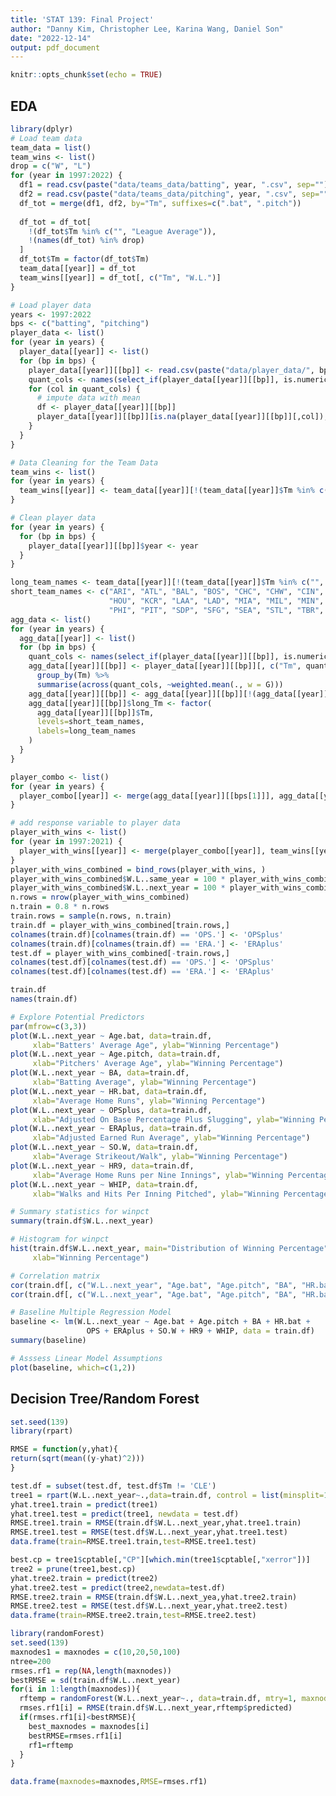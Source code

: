 ```yaml
---
title: 'STAT 139: Final Project'
author: "Danny Kim, Christopher Lee, Karina Wang, Daniel Son"
date: "2022-12-14"
output: pdf_document
---
```


```r
knitr::opts_chunk$set(echo = TRUE)
```

## EDA
```r
library(dplyr)
# Load team data
team_data = list()
team_wins <- list()
drop = c("W", "L")
for (year in 1997:2022) {
  df1 = read.csv(paste("data/teams_data/batting", year, ".csv", sep=""))
  df2 = read.csv(paste("data/teams_data/pitching", year, ".csv", sep=""))
  df_tot = merge(df1, df2, by="Tm", suffixes=c(".bat", ".pitch"))
  
  df_tot = df_tot[
    !(df_tot$Tm %in% c("", "League Average")),
    !(names(df_tot) %in% drop)
  ]
  df_tot$Tm = factor(df_tot$Tm)
  team_data[[year]] = df_tot
  team_wins[[year]] = df_tot[, c("Tm", "W.L.")]
}

# Load player data
years <- 1997:2022
bps <- c("batting", "pitching")
player_data <- list()
for (year in years) {
  player_data[[year]] <- list()
  for (bp in bps) {
    player_data[[year]][[bp]] <- read.csv(paste("data/player_data/", bp, year, ".csv", sep=""))
    quant_cols <- names(select_if(player_data[[year]][[bp]], is.numeric))
    for (col in quant_cols) {
      # impute data with mean
      df <- player_data[[year]][[bp]]
      player_data[[year]][[bp]][is.na(player_data[[year]][[bp]][,col]),col] <- mean(df[,col], na.rm=TRUE)
    }
  }
}
```

```r
# Data Cleaning for the Team Data
team_wins <- list()
for (year in years) {
  team_wins[[year]] <- team_data[[year]][!(team_data[[year]]$Tm %in% c("", "League Average")),c("Tm", "W.L.")]
}
```

```r

# Clean player data
for (year in years) {
  for (bp in bps) {
    player_data[[year]][[bp]]$year <- year
  }
}

long_team_names <- team_data[[year]][!(team_data[[year]]$Tm %in% c("", "League Average")),]$Tm
short_team_names <- c("ARI", "ATL", "BAL", "BOS", "CHC", "CHW", "CIN", "CLE", "COL", "DET",
                      "HOU", "KCR", "LAA", "LAD", "MIA", "MIL", "MIN", "NYM", "NYY", "OAK",
                      "PHI", "PIT", "SDP", "SFG", "SEA", "STL", "TBR", "TEX", "TOR", "WSN")
agg_data <- list()
for (year in years) {
  agg_data[[year]] <- list()
  for (bp in bps) {
    quant_cols <- names(select_if(player_data[[year]][[bp]], is.numeric))
    agg_data[[year]][[bp]] <- player_data[[year]][[bp]][, c("Tm", quant_cols)] %>% 
      group_by(Tm) %>%
      summarise(across(quant_cols, ~weighted.mean(., w = G)))
    agg_data[[year]][[bp]] <- agg_data[[year]][[bp]][!(agg_data[[year]][[bp]]$Tm == "TOT"),]
    agg_data[[year]][[bp]]$long_Tm <- factor(
      agg_data[[year]][[bp]]$Tm,
      levels=short_team_names,
      labels=long_team_names
    )
  }
}

player_combo <- list()
for (year in years) {
  player_combo[[year]] <- merge(agg_data[[year]][[bps[1]]], agg_data[[year]][[bps[2]]], by="Tm", suffixes=c(".bat", ".pitch"))
}

# add response variable to player data
player_with_wins <- list()
for (year in 1997:2021) {
  player_with_wins[[year]] <- merge(player_combo[[year]], team_wins[[year+1]], by.x="long_Tm.pitch", by.y="Tm", suffixes=c(".same_year", ".next_year"))
}
player_with_wins_combined = bind_rows(player_with_wins, )
player_with_wins_combined$W.L..same_year = 100 * player_with_wins_combined$W.L..same_year
player_with_wins_combined$W.L..next_year = 100 * player_with_wins_combined$W.L..next_year
n.rows = nrow(player_with_wins_combined)
n.train = 0.8 * n.rows
train.rows = sample(n.rows, n.train)
train.df = player_with_wins_combined[train.rows,]
colnames(train.df)[colnames(train.df) == 'OPS.'] <- 'OPSplus'
colnames(train.df)[colnames(train.df) == 'ERA.'] <- 'ERAplus'
test.df = player_with_wins_combined[-train.rows,]
colnames(test.df)[colnames(test.df) == 'OPS.'] <- 'OPSplus'
colnames(test.df)[colnames(test.df) == 'ERA.'] <- 'ERAplus'
```

```r
train.df
names(train.df)
```


```r
# Explore Potential Predictors
par(mfrow=c(3,3))
plot(W.L..next_year ~ Age.bat, data=train.df,
     xlab="Batters' Average Age", ylab="Winning Percentage")
plot(W.L..next_year ~ Age.pitch, data=train.df,
     xlab="Pitchers' Average Age", ylab="Winning Percentage")
plot(W.L..next_year ~ BA, data=train.df,
     xlab="Batting Average", ylab="Winning Percentage")
plot(W.L..next_year ~ HR.bat, data=train.df,
     xlab="Average Home Runs", ylab="Winning Percentage")
plot(W.L..next_year ~ OPSplus, data=train.df,
     xlab="Adjusted On Base Percentage Plus Slugging", ylab="Winning Percentage")
plot(W.L..next_year ~ ERAplus, data=train.df,
     xlab="Adjusted Earned Run Average", ylab="Winning Percentage")
plot(W.L..next_year ~ SO.W, data=train.df,
     xlab="Average Strikeout/Walk", ylab="Winning Percentage")
plot(W.L..next_year ~ HR9, data=train.df,
     xlab="Average Home Runs per Nine Innings", ylab="Winning Percentage")
plot(W.L..next_year ~ WHIP, data=train.df,
     xlab="Walks and Hits Per Inning Pitched", ylab="Winning Percentage")
```

```r
# Summary statistics for winpct
summary(train.df$W.L..next_year)

# Histogram for winpct
hist(train.df$W.L..next_year, main="Distribution of Winning Percentage",
     xlab="Winning Percentage")
```

```r
# Correlation matrix
cor(train.df[, c("W.L..next_year", "Age.bat", "Age.pitch", "BA", "HR.bat", "OPS", "ERAplus", "SO.W", "HR9", "WHIP")])
cor(train.df[, c("W.L..next_year", "Age.bat", "Age.pitch", "BA", "HR.bat", "OPS", "ERAplus", "SO.W", "HR9", "WHIP")])^2
```


```r
# Baseline Multiple Regression Model
baseline <- lm(W.L..next_year ~ Age.bat + Age.pitch + BA + HR.bat + 
                 OPS + ERAplus + SO.W + HR9 + WHIP, data = train.df)
summary(baseline)
```


```r
# Asssess Linear Model Assumptions
plot(baseline, which=c(1,2))
```

## Decision Tree/Random Forest
```r
set.seed(139)
library(rpart)

RMSE = function(y,yhat){
return(sqrt(mean((y-yhat)^2)))
}

test.df = subset(test.df, test.df$Tm != 'CLE')
tree1 = rpart(W.L..next_year~.,data=train.df, control = list(minsplit=1,cp=0,maxdepth=20))
yhat.tree1.train = predict(tree1)
yhat.tree1.test = predict(tree1, newdata = test.df)
RMSE.tree1.train = RMSE(train.df$W.L..next_year,yhat.tree1.train)
RMSE.tree1.test = RMSE(test.df$W.L..next_year,yhat.tree1.test)
data.frame(train=RMSE.tree1.train,test=RMSE.tree1.test)
```

```r
best.cp = tree1$cptable[,"CP"][which.min(tree1$cptable[,"xerror"])]
tree2 = prune(tree1,best.cp)
yhat.tree2.train = predict(tree2)
yhat.tree2.test = predict(tree2,newdata=test.df)
RMSE.tree2.train = RMSE(train.df$W.L..next_yea,yhat.tree2.train)
RMSE.tree2.test = RMSE(test.df$W.L..next_year,yhat.tree2.test)
data.frame(train=RMSE.tree2.train,test=RMSE.tree2.test)
```

```r
library(randomForest)
set.seed(139)
maxnodes1 = maxnodes = c(10,20,50,100)
ntree=200
rmses.rf1 = rep(NA,length(maxnodes))
bestRMSE = sd(train.df$W.L..next_year)
for(i in 1:length(maxnodes)){
  rftemp = randomForest(W.L..next_year~., data=train.df, mtry=1, maxnodes=maxnodes[i], ntree=ntree)
  rmses.rf1[i] = RMSE(train.df$W.L..next_year,rftemp$predicted)
  if(rmses.rf1[i]<bestRMSE){
    best_maxnodes = maxnodes[i]
    bestRMSE=rmses.rf1[i]
    rf1=rftemp
  }
}

data.frame(maxnodes=maxnodes,RMSE=rmses.rf1)
```